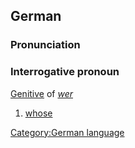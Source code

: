 ==German==
===Pronunciation===
{{IPA|[ˈvɛsn&#809;]}}
===Interrogative pronoun===
[[Genitive]] of ''[[wer]]''
#[[whose]]

[[Category:German language]]